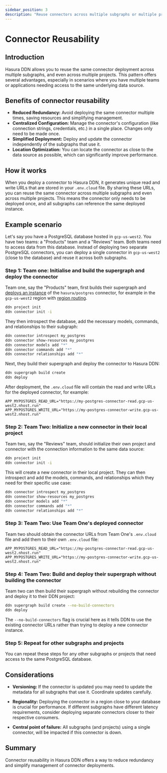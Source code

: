 ```yaml
---
sidebar_position: 3
description: "Reuse connectors across multiple subgraphs or multiple projects"
---
```


# Connector Reusability

## Introduction

Hasura DDN allows you to reuse the same connector deployment across multiple subgraphs, and even across multiple
projects. This pattern offers several advantages, especially in scenarios where you have multiple teams or applications
needing access to the same underlying data source.

## Benefits of connector reusability

- **Reduced Redundancy:** Avoid deploying the same connector multiple times, saving resources and simplifying
  management.
- **Centralized Configuration:** Manage the connector's configuration (like connection strings, credentials, etc.) in a
  single place. Changes only need to be made once.
- **Simplified Deployment:** Deploy and update the connector independently of the subgraphs that use it.
- **Location Optimization:** You can locate the connector as close to the data source as possible, which can
  significantly improve performance.

## How it works

When you deploy a connector to Hasura DDN, it generates unique read and write URLs that are stored in your `.env.cloud`
file. By sharing these URLs, you can reuse the same connector across multiple subgraphs and even across multiple
projects. This means the connector only needs to be deployed once, and all subgraphs can reference the same deployed
instance.

## Example scenario

Let's say you have a PostgreSQL database hosted in `gcp-us-west2`. You have two teams: a "Products" team and a "Reviews"
team. Both teams need to access data from this database. Instead of deploying two separate PostgreSQL connectors, you
can deploy a single connector in `gcp-us-west2` (close to the database) and reuse it across both subgraphs.

### Step 1: Team one: Initialise and build the supergraph and deploy the connector

Team one, say the "Products" team, first builds their supergraph and
[deploys an instance](/deployment/hasura-ddn/deploy-to-ddn.mdx) of the `hasura/postgres` connector, for example in the
`gcp-us-west2` region with [region routing](/deployment/hasura-ddn/region-routing.mdx).

```sh
ddn project init
ddn connector init -i
```

They then introspect the database, add the necessary models, commands, and relationships to their subgraph:

```sh
ddn connector introspect my_postgres
ddn connector show-resources my_postgres
ddn connector models add "*"
ddn connector commands add "*"
ddn connector relationships add "*"
```

Next, they build their supergraph and deploy the connector to Hasura DDN:

```sh
ddn supergraph build create
ddn deploy
```

After deployment, the `.env.cloud` file will contain the read and write URLs for the deployed connector, for example:

```env
APP_MYPOSTGRES_READ_URL="https://my-postgres-connector-read.gcp-us-west2.nhost.run"
APP_MYPOSTGRES_WRITE_URL="https://my-postgres-connector-write.gcp-us-west2.nhost.run"
```

### Step 2: Team Two: Initialize a new connector in their local project

Team two, say the "Reviews" team, should initialize their own project and connector with the connection information to
the same data source:

```sh
ddn project init
ddn connector init -i
```

This will create a new connector in their local project. They can then introspect and add the models, commands, and
relationships which they need for their specific use case:

```sh
ddn connector introspect my_postgres
ddn connector show-resources my_postgres
ddn connector models add "*"
ddn connector commands add "*"
ddn connector relationships add "*"
```

### Step 3: Team Two: Use Team One's deployed connector

Team two should obtain the connector URLs from Team One's `.env.cloud` file and add them to their own `.env.cloud` file:

```env
APP_MYPOSTGRES_READ_URL="https://my-postgres-connector-read.gcp-us-west2.nhost.run"
APP_MYPOSTGRES_WRITE_URL="https://my-postgres-connector-write.gcp-us-west2.nhost.run"
```

### Step 4: Team Two: Build and deploy their supergraph without building the connector

Team two can then build their supergraph without rebuilding the connector and deploy it to their DDN project:

```sh
ddn supergraph build create --no-build-connectors
ddn deploy
```

The `--no-build-connectors` flag is crucial here as it tells DDN to use the existing connector URLs rather than trying
to deploy a new connector instance.

### Step 5: Repeat for other subgraphs and projects

You can repeat these steps for any other subgraphs or projects that need access to the same PostgreSQL database.

## Considerations

- **Versioning:** If the connector is updated you may need to update the metadata for all subgraphs that use it.
  Coordinate updates carefully.

- **Regionality:** Deploying the connector in a region close to your database is crucial for performance. If different
  subgraphs have different latency requirements, consider deploying separate connectors closer to their respective
  consumers.

- **Central point of failure:** All subgraphs (and projects) using a single connector, will be impacted if this
  connector is down.

## Summary

Connector reusability in Hasura DDN offers a way to reduce redundancy and simplify management of connector deployments.
